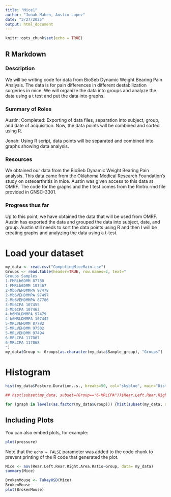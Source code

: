 ```yaml
---
title: "Mice1"
author: "Jonah Mahen, Austin Lopez"
date: "3/27/2025"
output: html_document
---
```


```r
knitr::opts_chunk$set(echo = TRUE)
```

## R Markdown

### Description

We will be writing code for data from BioSeb Dynamic Weight Bearing Pain Analysis. The data is for pain differences in different destabilization surgeries in mice. We will organize the data into groups and analyze the data using a t test and put the data into graphs.  

### Summary of Roles

Austin:
Completed: Exporting of data files, separation into subject, group, and date of acquisition. 
Now, the data points will be combined and sorted using R.

Jonah:
Using R script, data points will be separated and combined into graphs showing data analysis. 

### Resources 

We obtained our data from the BioSeb Dynamic Weight Bearing Pain analysis. This data came from the Oklahoma Medical Research Foundation's study on osteoarthritis in mice. Austin was given access to this data at OMRF. The code for the graphs and the t test comes from the Rintro.rmd file provided in GNSC-3301. 

### Progress thus far

Up to this point, we have obtained the data that will be used from OMRF. Austin has exported the data and grouped the data into subject, date, and group. Austin still needs to sort the data points using R and then I will be creating graphs and analyzing the data using a t-test.

# Load your dataset
```r
my_data <- read.csv("ComputingMiceMain.csv")
Groups <- read.table(header=TRUE, row.names=2, text="
Groups Samples
1-FMRLb6DMM 87780
1-FMRLb6DMM 107467
2-Mb6VEHDMMPA 97478
2-Mb6VEHDMMPA 97497
2-Mb6VEHDMMPA 87786
3-Mb6CPA 107455
3-Mb6CPA 107463
4-b6MRLDMMPA 97479
4-b6MRLDMMPA 107442
5-MRLVEHDMM 87782
5-MRLVEHDMM 97502
5-MRLVEHDMM 97494
6-MRLCPA 117067
6-MRLCPA 117068
")
my_data$Group <- Groups[as.character(my_data$Sample_group), "Groups"]
```

# Histogram
```r

hist(my_data$Posture.Duration..s., breaks=50, col="skyblue", main="Distribution of Posture Duration", xlab="Posture Duration (sec)")

## hist(subset(my_data, subset=(Group=="6-MRLCPA"))$Rear.Left.Rear.Right.Area.Ratio,breaks=20,col="skyblue", main="Distribution of Posture Duration", xlab="Posture Duration (sec)")

for (graph in levels(as.factor(my_data$Group))) {hist(subset(my_data, subset=(Group==graph))$Rear.Left.Rear.Right.Area.Ratio,breaks=20,col="skyblue", main=graph, xlab="Posture Duration (sec)")}

```



## Including Plots

You can also embed plots, for example:

```r
plot(pressure)
```

Note that the `echo = FALSE` parameter was added to the code chunk to prevent printing of the R code that generated the plot.
```r
Mice <- aov(Rear.Left.Rear.Right.Area.Ratio~Group, data= my_data)
summary(Mice)
```

```r
BrokenMouse <- TukeyHSD(Mice)
BrokenMouse
plot(BrokenMouse)
```